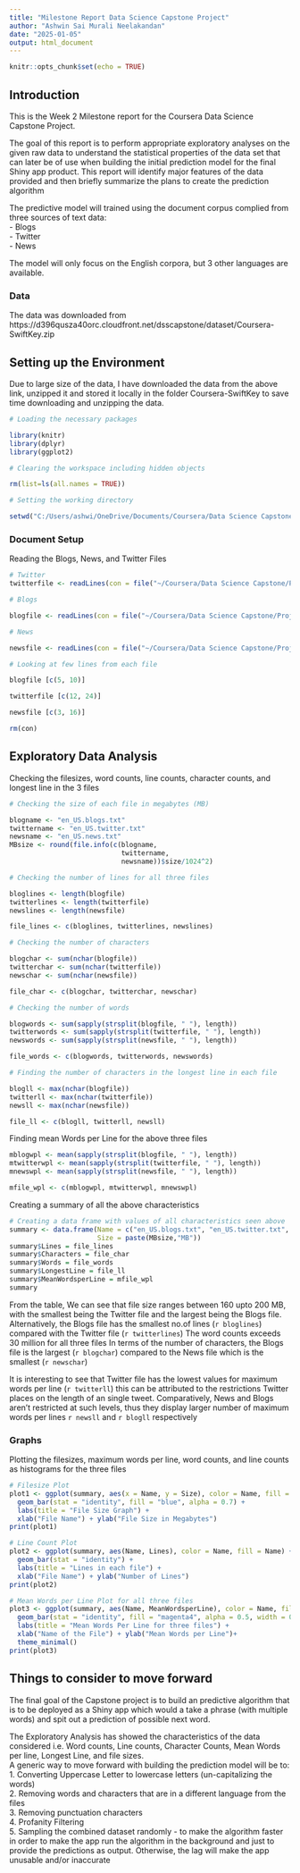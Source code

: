---
title: "Milestone Report Data Science Capstone Project"
author: "Ashwin Sai Murali Neelakandan"
date: "2025-01-05"
output: html_document
---

```{r setup, include=FALSE}
knitr::opts_chunk$set(echo = TRUE)
```

## Introduction  

This is the Week 2 Milestone report for the Coursera Data Science Capstone Project.  

The goal of this report is to perform appropriate exploratory analyses on the given raw data to understand the statistical properties of the data set that can later be of use when building the initial prediction model for the final Shiny app product.
This report will identify major features of the data provided and then briefly summarize the plans to create the prediction algorithm

The predictive model will trained using the document corpus complied from three sources of text data:  
- Blogs  
- Twitter  
- News  

The model will only focus on the English corpora, but 3 other languages are available.  

### Data

The data was downloaded from https://d396qusza40orc.cloudfront.net/dsscapstone/dataset/Coursera-SwiftKey.zip  

## Setting up the Environment

Due to large size of the data, I have downloaded the data from the above link, unzipped it and stored it locally in the folder Coursera-SwiftKey to save time downloading and unzipping the data.    

```{r, message=FALSE}

# Loading the necessary packages  

library(knitr)
library(dplyr)
library(ggplot2)

# Clearing the workspace including hidden objects  

rm(list=ls(all.names = TRUE))

# Setting the working directory

setwd("C:/Users/ashwi/OneDrive/Documents/Coursera/Data Science Capstone/Project Data/Coursera-SwiftKey/final/en_US")
```  

### Document Setup 

Reading the Blogs, News, and Twitter Files  

```{r, cache=TRUE, warning=FALSE}

# Twitter  
twitterfile <- readLines(con = file("~/Coursera/Data Science Capstone/Project Data/Coursera-SwiftKey/final/en_US/en_US.twitter.txt"), encoding = "UTF-8", skipNul = TRUE)

# Blogs

blogfile <- readLines(con = file("~/Coursera/Data Science Capstone/Project Data/Coursera-SwiftKey/final/en_US/en_US.blogs.txt"), encoding = "UTF-8", skipNul = TRUE)

# News  

newsfile <- readLines(con = file("~/Coursera/Data Science Capstone/Project Data/Coursera-SwiftKey/final/en_US/en_US.news.txt"), encoding = "UTF-8", skipNul = TRUE)

# Looking at few lines from each file

blogfile [c(5, 10)]

twitterfile [c(12, 24)]

newsfile [c(3, 16)]

rm(con)
```  
  
## Exploratory Data Analysis  

Checking the filesizes, word counts, line counts, character counts, and longest line in the 3 files
```{r, cache=TRUE}
# Checking the size of each file in megabytes (MB)

blogname <- "en_US.blogs.txt"
twittername <- "en_US.twitter.txt"
newsname <- "en_US.news.txt"
MBsize <- round(file.info(c(blogname, 
                            twittername, 
                            newsname))$size/1024^2)

# Checking the number of lines for all three files

bloglines <- length(blogfile)
twitterlines <- length(twitterfile)
newslines <- length(newsfile)

file_lines <- c(bloglines, twitterlines, newslines)

# Checking the number of characters

blogchar <- sum(nchar(blogfile))
twitterchar <- sum(nchar(twitterfile))
newschar <- sum(nchar(newsfile))

file_char <- c(blogchar, twitterchar, newschar)

# Checking the number of words

blogwords <- sum(sapply(strsplit(blogfile, " "), length))
twitterwords <- sum(sapply(strsplit(twitterfile, " "), length))
newswords <- sum(sapply(strsplit(newsfile, " "), length))

file_words <- c(blogwords, twitterwords, newswords)

# Finding the number of characters in the longest line in each file

blogll <- max(nchar(blogfile))
twitterll <- max(nchar(twitterfile))
newsll <- max(nchar(newsfile))

file_ll <- c(blogll, twitterll, newsll)
```
Finding mean Words per Line for the above three files
```{r, cache = TRUE}

mblogwpl <- mean(sapply(strsplit(blogfile, " "), length))
mtwitterwpl <- mean(sapply(strsplit(twitterfile, " "), length))
mnewswpl <- mean(sapply(strsplit(newsfile, " "), length))

mfile_wpl <- c(mblogwpl, mtwitterwpl, mnewswpl)
```

Creating a summary of all the above characteristics
```{r}
# Creating a data frame with values of all characteristics seen above
summary <- data.frame(Name = c("en_US.blogs.txt", "en_US.twitter.txt", "en_US.news.txt"),
                      Size = paste(MBsize,"MB"))
summary$Lines = file_lines
summary$Characters = file_char
summary$Words = file_words
summary$LongestLine = file_ll
summary$MeanWordsperLine = mfile_wpl
summary
```
From the table, We can see that file size ranges between 160 upto 200 MB, with the smallest being the Twitter file and the largest being the Blogs file.
Alternatively, the Blogs file has the smallest no.of lines (`r bloglines`) compared with the Twitter file (`r twitterlines`)
The word counts exceeds 30 million for all three files
In terms of the number of characters, the Blogs file is the largest (`r blogchar`) compared to the News file which is the smallest (`r newschar`)

It is interesting to see that Twitter file has the lowest values for maximum words per line (`r twitterll`) this can be attributed to the restrictions Twitter places on the length of an single tweet. Comparatively, News and Blogs aren't restricted at such levels, thus they display larger number of maximum words per lines `r newsll` and `r blogll` respectively

### Graphs

Plotting the filesizes, maximum words per line, word counts, and line counts as histograms for the three files

```{r}
# Filesize Plot
plot1 <- ggplot(summary, aes(x = Name, y = Size), color = Name, fill = Name) + 
  geom_bar(stat = "identity", fill = "blue", alpha = 0.7) + 
  labs(title = "File Size Graph") + 
  xlab("File Name") + ylab("File Size in Megabytes")
print(plot1)

# Line Count Plot
plot2 <- ggplot(summary, aes(Name, Lines), color = Name, fill = Name) + 
  geom_bar(stat = "identity") + 
  labs(title = "Lines in each file") + 
  xlab("File Name") + ylab("Number of Lines")
print(plot2)

# Mean Words per Line Plot for all three files
plot3 <- ggplot(summary, aes(Name, MeanWordsperLine), color = Name, fill = Name) + 
  geom_bar(stat = "identity", fill = "magenta4", alpha = 0.5, width = 0.5) +
  labs(title = "Mean Words Per Line for three files") +
  xlab("Name of the File") + ylab("Mean Words per Line")+
  theme_minimal()
print(plot3)
```

## Things to consider to move forward 

The final goal of the Capstone project is to build an predictive algorithm that is to be deployed as a Shiny app which would a take a phrase (with multiple words) and spit out a prediction of possible next word.    

The Exploratory Analysis has showed the characteristics of the data considered i.e. Word counts, Line counts, Character Counts, Mean Words per line, Longest Line, and file sizes.    
A generic way to move forward with building the prediction model will be to:  
1. Converting Uppercase Letter to lowercase letters (un-capitalizing the words)  
2. Removing words and characters that are in a different language from the files  
3. Removing punctuation characters  
4. Profanity Filtering  
5. Sampling the combined dataset randomly -  to make the algorithm faster in order to make the app run the algorithm in the background and just to provide the predictions as output. Otherwise, the lag will make the app unusable and/or inaccurate  